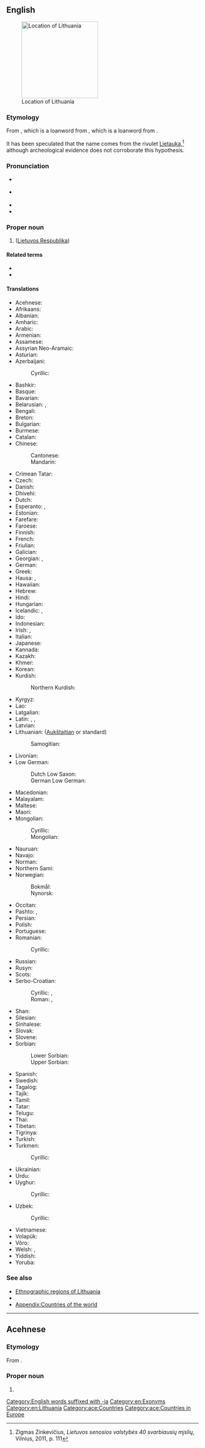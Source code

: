 ==English==
{{wikipedia}}
[[Image:EU_location_LIT.png|thumb|200px|Location of Lithuania]]

===Etymology===
From {{der|en|la|Lituania}}, which is a loanword from {{der|en|sla-pro|*Litъva}}, which is a loanword from {{der|en|olt|Lietuva}}.

It has been speculated that the name comes from the rivulet [[wikipedia:Lietauka|Lietauka]],<ref>Zigmas Zinkevičius, ''Lietuvos senosios valstybės 40 svarbiausių mįslių'', Vilnius, 2011, p. 111</ref> although archeological evidence does not corroborate this hypothesis.

===Pronunciation===
* {{a|UK}} {{IPA|en|/ˌlɪθ.juˈeɪ.ni.ə/|/ˌlɪð.juˈeɪ.ni.ə/}}
* {{a|US}} {{IPA|en|/ˌlɪθ.uˈeɪ.ni.ə/|/ˌlɪθˈweɪ.ni.ə/}}
* {{audio|en|en-us-Lithuania.ogg|Audio (US)}}
* {{rhymes|en|eɪniə|s=5}}

===Proper noun===
{{en-proper noun}}

# {{senseid|en|Q37}}{{place|en|country|in northeastern|cont/Europe|official=Republic of Lithuania}} ([[Lietuvos Respublika]])

====Related terms====
* {{l|en|Lithuanian}}
* {{l|en|Lithuanian SSR}}

====Translations====
{{trans-top|id=Q37|country}}
* Acehnese: {{t|ace|Lithuania}}
* Afrikaans: {{t|af|Litaue}}
* Albanian: {{t|sq|Lituani|f}}
* Amharic: {{t|am|ሊትዌኒያ}}
* Arabic: {{t|ar|لِتُوَانِيَا|f}}
* Armenian: {{t+|hy|Լիտվա}}
* Assamese: {{t|as|লিথুৱেনিয়া}}
* Assyrian Neo-Aramaic: {{t|aii|ܠܸܬܘܼܵܢܝܼܵܐ|f|tr=lituwaniya}}
* Asturian: {{t+|ast|Lituania}}
* Azerbaijani: {{t+|az|Litva}}
*: Cyrillic: {{t|az|Литва}}
* Bashkir: {{t|ba|Литва}}
* Basque: {{t+|eu|Lituania}}
* Bavarian: {{t|bar|Litaun}}
* Belarusian: {{t|be|Літва́|f}}, {{t|be|Летува́|f}} {{qualifier|Taraškievica}}
* Bengali: {{t+|bn|লিথুয়ানিয়া}}
* Breton: {{t|br|Lituania}}
* Bulgarian: {{t+|bg|Ли́тва|f}}
* Burmese: {{t|my|လစ်သူယေးနီးယား}}
* Catalan: {{t+|ca|Lituània|f}}
* Chinese:
*: Cantonese: {{t|yue|立陶宛|tr=laap6 tou4 jyun2}}
*: Mandarin: {{t+|cmn|立陶宛|tr=Lìtáowǎn}}
* Crimean Tatar: {{t|crh|Litvaniya}}
* Czech: {{t+|cs|Litva|f}}
* Danish: {{t+|da|Litauen|n}}
* Dhivehi: {{t|dv|ލިތުއޭނިއާ}}
* Dutch: {{t+|nl|Litouwen|n}}
* Esperanto: {{t|eo|Litovio}}, {{t|eo|Litovujo}}
* Estonian: {{t+|et|Leedu}}
* Farefare: {{t|gur|Litugo}}
* Faroese: {{t+|fo|Litava|n}}
* Finnish: {{t+|fi|Liettua}}
* French: {{t+|fr|Lituanie|f}}
* Friulian: {{t|fur|Lituanie|f}}
* Galician: {{t+|gl|Lituania|f}}
* Georgian: {{t|ka|ლიტვა}}, {{t|ka|ლიეტუვა}}
* German: {{t+|de|Litauen|n}}
* Greek: {{t+|el|Λιθουανία|f}}
* Hausa: {{t|ha|Lithuania}}, {{t|ha|Lituweniya}}
* Hawaiian: {{t|haw|Lituania}}
* Hebrew: {{t+|he|לִיטָא|f|tr=litá}}
* Hindi: {{t+|hi|लिथुआनिया|m}}
* Hungarian: {{t+|hu|Litvánia}}
* Icelandic: {{t+|is|Litháen|n}}, {{t|is|Lithaugaland|n}} {{qualifier|obsolete}}
* Ido: {{t+|io|Lituania}}
* Indonesian: {{t|id|Lithuania}}
* Irish: {{t|ga|Liotuáin|f|alt=An Liotuáin}}, {{t|ga|Poblacht na Liotuáine|f}}
* Italian: {{t+|it|Lituania|f}}
* Japanese: {{t+|ja|リトアニア|tr=Ritoania}}
* Kannada: {{t+|kn|ಲಿಥುವೇನಿಯ}}
* Kazakh: {{t|kk|Литва}}
* Khmer: {{t|km|លីទុយអានី}}
* Korean: {{t+|ko|^리투아니아}}
* Kurdish:
*: Northern Kurdish: {{t|kmr|Lîtvanya}}
* Kyrgyz: {{t|ky|Литва}}
* Lao: {{t|lo|ລີຕົວນີ}}
* Latgalian: {{t|ltg|Lītova|f}}
* Latin: {{t|la|Lītua|f}}, {{t|la|Lītuānia|f}}, {{t|la|Līthuānia|f}}
* Latvian: {{t|lv|Lietuva|f}}
* Lithuanian: {{t+|lt|Lietuva|f}} ([[Aukštaitian]] or standard)
*: Samogitian: {{t|sgs|Lietova|f}}
* Livonian: {{t|liv|Leišmō}}
* Low German:
*: Dutch Low Saxon: {{t|nds-nl|Litouwen}}
*: German Low German: {{t+|nds-de|Litauen}}
{{trans-mid}}
* Macedonian: {{t+|mk|Литванија|f}}
* Malayalam: {{t|ml|ലിത്വാനിയ}}
* Maltese: {{t|mt|Litwanja|f|alt=Il-Litwanja}}
* Maori: {{t|mi|Rituānia}}
* Mongolian:
*: Cyrillic: {{t|mn|Литва}}
*: Mongolian: {{t|mn|ᠯᠢᠲ᠋ᠸᠠ}}
* Nauruan: {{t+|na|Rituainiya}}
* Navajo: {{t|nv|Tséjééʼ Dineʼé Bikéyah}}
* Norman: {{t|nrf|Lithuanie|f}}
* Northern Sami: {{t|se|Lietuva}}
* Norwegian:
*: Bokmål: {{t+|nb|Litauen|n}}
*: Nynorsk: {{t+|nn|Litauen|n}}
* Occitan: {{t-needed|oc}}
* Pashto: {{t|ps|ليتوانيا|f|tr=litwānyā}}, {{t|ps|لتوانيا|f|tr=letwānyā}}
* Persian: {{t+|fa|لیتوانی|tr=litvâni}}
* Polish: {{t+|pl|Litwa|f}}
* Portuguese: {{t+|pt|Lituânia|f}}
* Romanian: {{t+|ro|Lituania|f}}
*: Cyrillic: {{t|ro|Литуания|f}}
* Russian: {{t+|ru|Литва́|f}}
* Rusyn: {{t|rue|Літва́|f}}
* Scots: {{t|sco|Lithuanie}}
* Serbo-Croatian:
*: Cyrillic: {{t|sh|Литванија|f}}, {{t|sh|Ли̏тва|f}}
*: Roman: {{t|sh|Litvanija|f}}, {{t+|sh|Lȉtva|f}}
* Shan: {{t|shn|မိူင်းလီႉတူႇဝေးၼီးယႃး}}
* Silesian: {{t|szl|Litwa|f}}
* Sinhalese: {{t|si|ලිතුවේනියාව}}
* Slovak: {{t|sk|Litva|f}}
* Slovene: {{t+|sl|Lítva|f}}
* Sorbian:
*: Lower Sorbian: {{t|dsb|Litawska|f}}
*: Upper Sorbian: {{t|hsb|Litawska|f}}
* Spanish: {{t+|es|Lituania}}
* Swedish: {{t+|sv|Litauen|n}}
* Tagalog: {{t|tl|Litwanya}}
* Tajik: {{t|tg|Литва}}
* Tamil: {{t|ta|லித்துவேனியா}}
* Tatar: {{t|tt|Литва}}
* Telugu: {{t+|te|లిథువేనియా}}
* Thai: {{t+|th|ลิทัวเนีย}}
* Tibetan: {{t|bo|ལི་ཐུ་ཨེ་ནི་ཡ}}
* Tigrinya: {{t|ti|ሊቱዌኒያ}}
* Turkish: {{t+|tr|Litvanya}}
* Turkmen: {{t|tk|Litwa}}
*: Cyrillic: {{t|tk|Литва}}
* Ukrainian: {{t+|uk|Литва́|f}}
* Urdu: {{t|ur|لیتھوینیا|m|tr=lithuāniyā}}
* Uyghur: {{t|ug|لىتۋا}}
*: Cyrillic: {{t|ug|Литва}}
* Uzbek: {{t+|uz|Litva}}
*: Cyrillic: {{t|uz|Литва}}
* Vietnamese: {{t|vi|Lít-va}}
* Volapük: {{t+|vo|Lietuvän}}
* Võro: {{t|vro|Leedu}}
* Welsh: {{t+|cy|Lithwania}}, {{t|cy|Llethaw}}
* Yiddish: {{t|yi|ליטע|f}}
* Yoruba: {{t|yo|Lituania}}
{{trans-bottom}}

<references/>

===See also===
* [[:Template:Lithuania map|Ethnographic regions of Lithuania]]
* {{list:countries of Europe/en}}
* [[Appendix:Countries of the world]]

[[Category:English words suffixed with -ia]]
[[Category:en:Exonyms]]
[[Category:en:Lithuania]]

----

==Acehnese==
{{wikipedia|lang=ace}}

===Etymology===
From {{bor|ace|en|Lithuania}}.

===Proper noun===
{{head|ace|proper noun}}

# {{l|en|Lithuania}}

[[Category:ace:Countries]]
[[Category:ace:Countries in Europe]]